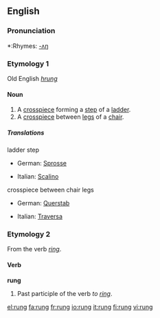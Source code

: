 ==English==

===Pronunciation===
*:Rhymes: [[Rhymes:English:-ʌŋ|-ʌŋ]]

===Etymology 1===
Old English ''[[hrung]]''

====Noun====
{{en-noun}}

# A [[crosspiece]] forming a [[step]] of a [[ladder]].
# A [[crosspiece]] between [[leg]]s of a [[chair]].

=====Translations=====
;ladder step
{{top}}
*German: [[Sprosse]] {{f}}
{{mid}}
*Italian: [[Scalino]] {{m}}
{{bottom}}

;crosspiece between chair legs
{{top}}
*German: [[Querstab]] {{m}}
{{mid}}
*Italian: [[Traversa]] {{f}}
{{bottom}}

===Etymology 2===
From the verb ''[[ring]]''. {{etystub}}

====Verb====
'''rung'''

# Past participle of the verb ''to [[ring]]''.

[[el:rung]]
[[fa:rung]]
[[fr:rung]]
[[io:rung]]
[[it:rung]]
[[fi:rung]]
[[vi:rung]]